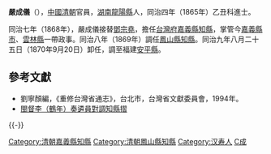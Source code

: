 '''嚴成儀'''（{{bd|1834年||？}}），[[中國|中國]][[清朝|清朝]]官員，[[湖南|湖南]][[龍陽縣|龍陽縣]]人，同治四年（1865年）乙丑科進士。

同治七年（1868年），嚴成儀接替[[鄧宗堯|鄧宗堯]]，擔任[[台灣府|台灣府]][[嘉義縣_(清朝)|嘉義縣]][[知縣|知縣]]，掌管今[[嘉義縣|嘉義縣]][[嘉義市|市]]、[[雲林縣|雲林縣]]一帶政事。同治八年（1869年）調任[[鳳山縣知縣|鳳山縣知縣]]。同治九年八月二十五日（1870年9月20日）卸任，調至福建[[安平縣|安平縣]]。

==參考文獻==
*劉寧顏編，《重修台灣省通志》，台北市，台灣省文獻委員會，1994年。
*[https://web.archive.org/web/20160305002254/http://162.105.138.196/tr/data/0247/24730519.txt 閩督李（鶴年）奏遴員對調知縣摺]

{{-}}
{{start box}}
{{s-off}}
{{Succession box|[[鄧宗堯|鄧宗堯]]|[[王文棨|王文棨]]|[[臺灣府|臺灣府]][[嘉義縣_(清朝)|嘉義縣]][[知縣|知縣]]|<small>同治七年（1868年）委署</small>}}
{{Succession box|[[韓慶麟|韓慶麟]]|[[區宅裕|區宅裕]]|[[臺灣府|臺灣府]][[鳳山縣知縣|鳳山縣知縣]]|<small>同治八年（1869年）上任</small>}}
{{end box}}
{{同治四年乙丑科殿試金榜}}
{{DEFAULTSORT:Yan嚴}}
[[Category:清朝嘉義縣知縣|Category:清朝嘉義縣知縣]]
[[Category:清朝鳳山縣知縣|Category:清朝鳳山縣知縣]]
[[Category:汉寿人|Category:汉寿人]]
[[Category:嚴姓|C成]]